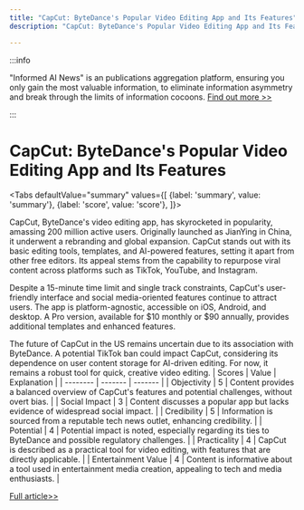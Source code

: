 ```yaml
---
title: "CapCut: ByteDance's Popular Video Editing App and Its Features"
description: "CapCut: ByteDance's Popular Video Editing App and Its Features"

---
```



:::info

"Informed AI News" is an publications aggregation platform, ensuring you only gain the most valuable information, to eliminate information asymmetry and break through the limits of information cocoons.  [Find out more >>](/)

:::

# CapCut: ByteDance's Popular Video Editing App and Its Features


<Tabs
	defaultValue="summary"
	values={[
	{label: 'summary', value: 'summary'},
	{label: 'score', value: 'score'},
]}>
<TabItem value="summary">


CapCut, ByteDance's video editing app, has skyrocketed in popularity, amassing 200 million active users. Originally launched as JianYing in China, it underwent a rebranding and global expansion. CapCut stands out with its basic editing tools, templates, and AI-powered features, setting it apart from other free editors. Its appeal stems from the capability to repurpose viral content across platforms such as TikTok, YouTube, and Instagram.

Despite a 15-minute time limit and single track constraints, CapCut's user-friendly interface and social media-oriented features continue to attract users. The app is platform-agnostic, accessible on iOS, Android, and desktop. A Pro version, available for $10 monthly or $90 annually, provides additional templates and enhanced features.

The future of CapCut in the US remains uncertain due to its association with ByteDance. A potential TikTok ban could impact CapCut, considering its dependence on user content storage for AI-driven editing. For now, it remains a robust tool for quick, creative video editing.
</TabItem>
<TabItem value="score">
	| Scores     | Value   | Explanation |
	| -------- | ------- | ------- |
	| Objectivity  | 5    | Content provides a balanced overview of CapCut's features and potential challenges, without overt bias.    |
	| Social Impact | 3     | Content discusses a popular app but lacks evidence of widespread social impact.    |
	| Credibility    | 5    | Information is sourced from a reputable tech news outlet, enhancing credibility.    |
	| Potential    | 4    | Potential impact is noted, especially regarding its ties to ByteDance and possible regulatory challenges.    |
	| Practicality    | 4    | CapCut is described as a practical tool for video editing, with features that are directly applicable.    |
	| Entertainment Value    | 4    | Content is informative about a tool used in entertainment media creation, appealing to tech and media enthusiasts.    |
</TabItem>
</Tabs>

[Full article>>](https://www.cnet.com/tech/services-and-software/what-is-capcut-what-you-should-know-about-tiktoks-ai-editing-sister-app/#ftag=CAD590a51e)
